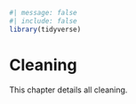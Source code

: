 ```r
#| message: false
#| include: false
library(tidyverse)
```

# Cleaning {.unnumbered}

This chapter details all cleaning.
